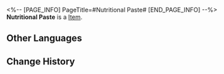 <%-- [PAGE_INFO]
PageTitle=#Nutritional Paste#
[END_PAGE_INFO] --%>
{{Item Infobox
|id          = 281003
|image       = Item Nutritional Paste.png
|type        = 
|invCategory = 
|rarity      = 3
|effect      = Helps creations thrive better.
|description = "The great life-nurturing potion is actually... strawberry-flavored?"<br />"I don't believe it unless you let me taste it."
}}
'''Nutritional Paste''' is a [[Item]].

==Other Languages==
{{Other Languages
|en   = Nutritional Paste
|zhs  = 营养膏
|zht  = 營養膏
|ja   = 栄養クリーム
|ko   = 영양 페이스트
|es   = Crema nutricional
|fr   = Pâte nutritive
|ru   = Питательная паста
|th   = ยาบำรุงร่างกาย
|vi   = Thuốc Dinh Dưỡng
|de   = Nahrhafte Paste
|id   = Nutritional Paste
|pt   = Pasta Nutricional
}}

==Change History==
{{Change History|1.6}}